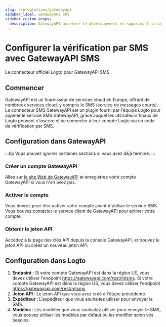 ```yaml
---
slug: /integrations/gatewayapi
sidebar_label: GatewayAPI SMS
sidebar_custom_props:
  description: GatewayAPI accélère le développement en supprimant la courbe d'apprentissage et les approximations, vous permettant ainsi de vous concentrer immédiatement sur la construction avec nos API.
---
```



# Configurer la vérification par SMS avec GatewayAPI SMS

Le connecteur officiel Logto pour GatewayAPI SMS.

<GuideTip />

## Commencer

GatewayAPI est un fournisseur de services cloud en Europe, offrant de nombreux services cloud, y compris le SMS (service de messages courts). Le connecteur SMS GatewayAPI est un plugin fourni par l'équipe Logto pour appeler le service SMS GatewayAPI, grâce auquel les utilisateurs finaux de Logto peuvent s'inscrire et se connecter à leur compte Logto via un code de vérification par SMS.

## Configuration dans GatewayAPI

:::tip
Vous pouvez ignorer certaines sections si vous avez déjà terminé.
:::

### Créer un compte GatewayAPI

Allez sur [le site Web de GatewayAPI](https://www.gatewayapi.com/) et enregistrez votre compte GatewayAPI si vous n'en avez pas.

### Activer le compte

Vous devrez peut-être activer votre compte avant d'utiliser le service SMS. Vous pouvez contacter le service client de GatewayAPI pour activer votre compte.

### Obtenir le jeton API

Accédez à la page des clés API depuis la console GatewayAPI, et trouvez le jeton API ou créez un nouveau jeton API.

## Configuration dans Logto

1. **Endpoint** : Si votre compte GatewayAPI est dans la région UE, vous devez utiliser l'endpoint https://gatewayapi.com/rest/mtsms. Si votre compte GatewayAPI est dans la région US, vous devez utiliser l'endpoint https://gatewayapi.com/rest/mtsms.
2. **Jeton API** : Le jeton API que vous avez créé à l'étape précédente.
3. **Expéditeur** : L'expéditeur que vous souhaitez utiliser pour envoyer le SMS.
4. **Modèles** : Les modèles que vous souhaitez utiliser pour envoyer le SMS, vous pouvez utiliser les modèles par défaut ou les modifier selon vos besoins.
